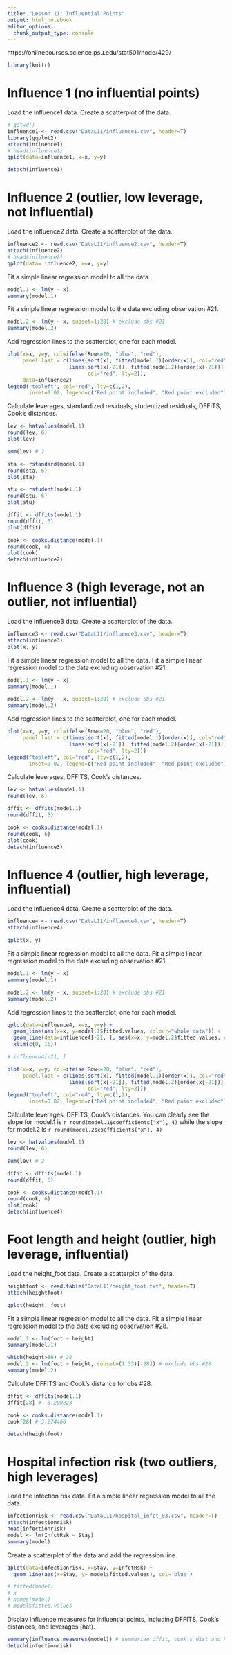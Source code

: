 ---
title: "Lesson 11: Influential Points"
output: html_notebook
editor_options: 
  chunk_output_type: console
---
https://onlinecourses.science.psu.edu/stat501/node/429/
```{r}
library(knitr)
```

# Influence 1 (no influential points)

Load the influence1 data.
Create a scatterplot of the data.
```{r message=FALSE}
# getwd()
influence1 <- read.csv("DataL11/influence1.csv", header=T)
library(ggplot2)
attach(influence1)
# head(influence1)
qplot(data=influence1, x=x, y=y)

detach(influence1)
```
# Influence 2 (outlier, low leverage, not influential)

Load the influence2 data.
Create a scatterplot of the data.
```{r message=FALSE}
influence2 <- read.csv("DataL11/influence2.csv", header=T)
attach(influence2)
# head(influence2)
qplot(data= influence2, x=x, y=y)
```
Fit a simple linear regression model to all the data.
```{r}
model.1 <- lm(y ~ x)
summary(model.1)
```
Fit a simple linear regression model to the data excluding observation #21.
```{r}
model.2 <- lm(y ~ x, subset=1:20) # exclude obs #21
summary(model.2)
```
Add regression lines to the scatterplot, one for each model.
```{r}
plot(x=x, y=y, col=ifelse(Row<=20, "blue", "red"),
     panel.last = c(lines(sort(x), fitted(model.1)[order(x)], col="red"),
                    lines(sort(x[-21]), fitted(model.2)[order(x[-21])],
                          col="red", lty=2)),
     data=influence2)
legend("topleft", col="red", lty=c(1,2),
       inset=0.02, legend=c("Red point included", "Red point excluded"))
```
Calculate leverages, standardized residuals, studentized residuals, DFFITS, Cook's distances. 
```{r}
lev <- hatvalues(model.1)
round(lev, 6)
plot(lev)
```
```{r}
sum(lev) # 2
```
```{r}
sta <- rstandard(model.1)
round(sta, 6)
plot(sta)
```
```{r}
stu <- rstudent(model.1)
round(stu, 6)
plot(stu)
```
```{r}
dffit <- dffits(model.1)
round(dffit, 6)
plot(dffit)
```
```{r}
cook <- cooks.distance(model.1)
round(cook, 6)
plot(cook)
detach(influence2)
```
# Influence 3 (high leverage, not an outlier, not influential)

Load the influence3 data.
Create a scatterplot of the data.
```{r}
influence3 <- read.csv("DataL11/influence3.csv", header=T)
attach(influence3)
plot(x, y)
```
Fit a simple linear regression model to all the data.
Fit a simple linear regression model to the data excluding observation #21.
```{r}
model.1 <- lm(y ~ x)
summary(model.1)
```
```{r}
model.2 <- lm(y ~ x, subset=1:20) # exclude obs #21
summary(model.2)
```
Add regression lines to the scatterplot, one for each model.
```{r}
plot(x=x, y=y, col=ifelse(Row<=20, "blue", "red"),
     panel.last = c(lines(sort(x), fitted(model.1)[order(x)], col="red"),
                    lines(sort(x[-21]), fitted(model.2)[order(x[-21])],
                          col="red", lty=2)))
legend("topleft", col="red", lty=c(1,2),
       inset=0.02, legend=c("Red point included", "Red point excluded"))

```
Calculate leverages, DFFITS, Cook's distances.
```{r}
lev <- hatvalues(model.1)
round(lev, 6)
```
```{r}
dffit <- dffits(model.1)
round(dffit, 6)
```
```{r}
cook <- cooks.distance(model.1)
round(cook, 6)
plot(cook)
detach(influence3)
```
# Influence 4 (outlier, high leverage, influential)

Load the influence4 data.
Create a scatterplot of the data.
```{r message=FALSE}
influence4 <- read.csv("DataL11/influence4.csv", header=T)
attach(influence4)

qplot(x, y)
```
Fit a simple linear regression model to all the data.
Fit a simple linear regression model to the data excluding observation #21.
```{r}
model.1 <- lm(y ~ x)
summary(model.1)
```
```{r}
model.2 <- lm(y ~ x, subset=1:20) # exclude obs #21
summary(model.2)
```
Add regression lines to the scatterplot, one for each model.
```{r}
qplot(data=influence4, x=x, y=y) +
  geom_line(aes(x=x, y=model.1$fitted.values, colour="whole data")) +
  geom_line(data=influence4[-21, ], aes(x=x, y=model.2$fitted.values, colour="no outlier")) +
  xlim(c(0, 16))

# influence4[-21, ]            
```
```{r}
plot(x=x, y=y, col=ifelse(Row<=20, "blue", "red"),
     panel.last = c(lines(sort(x), fitted(model.1)[order(x)], col="red"),
                    lines(sort(x[-21]), fitted(model.2)[order(x[-21])],
                          col="red", lty=2)))
legend("topleft", col="red", lty=c(1,2),
       inset=0.02, legend=c("Red point included", "Red point excluded"))

```
Calculate leverages, DFFITS, Cook's distances.
You can clearly see the slope for model.1 is `r round(model.1$coefficients["x"], 4)` while the slope for model.2 is
`r round(model.2$coefficients["x"], 4)`

```{r}
lev <- hatvalues(model.1)
round(lev, 6)
```
```{r}
sum(lev) # 2
```
```{r}
dffit <- dffits(model.1)
round(dffit, 6)
```
```{r}
cook <- cooks.distance(model.1)
round(cook, 6)
plot(cook)
detach(influence4)
```
# Foot length and height (outlier, high leverage, influential)

Load the height_foot data.
Create a scatterplot of the data.
```{r}
heightfoot <- read.table("DataL11/height_foot.txt", header=T)
attach(heightfoot)

qplot(height, foot)
```
Fit a simple linear regression model to all the data.
Fit a simple linear regression model to the data excluding observation #28.
```{r}
model.1 <- lm(foot ~ height)
summary(model.1)
```
```{r}
which(height>80) # 28
model.2 <- lm(foot ~ height, subset=(1:33)[-28]) # exclude obs #28
summary(model.2)
```
Calculate DFFITS and Cook's distance for obs #28.
```{r}
dffit <- dffits(model.1)
dffit[28] # -3.200223
```
```{r}
cook <- cooks.distance(model.1)
cook[28] # 3.274466

detach(heightfoot)
```
# Hospital infection risk (two outliers, high leverages)

Load the infection risk data.
Fit a simple linear regression model to all the data.
```{r}
infectionrisk <- read.csv("DataL11/hospital_infct_03.csv", header=T)
attach(infectionrisk)
head(infectionrisk)
model <- lm(InfctRsk ~ Stay)
summary(model)
```
Create a scatterplot of the data and add the regression line.
```{r}
qplot(data=infectionrisk, x=Stay, y=InfctRsk) +
  geom_line(aes(x=Stay, y= model$fitted.values), col='blue')

# fitted(model)
# x
# names(model)
# model$fitted.values
```
Display influence measures for influential points, including DFFITS, Cook's distances, and leverages (hat).
```{r}
summary(influence.measures(model)) # summarize dffit, cook's dist and hat value
detach(infectionrisk)
```
